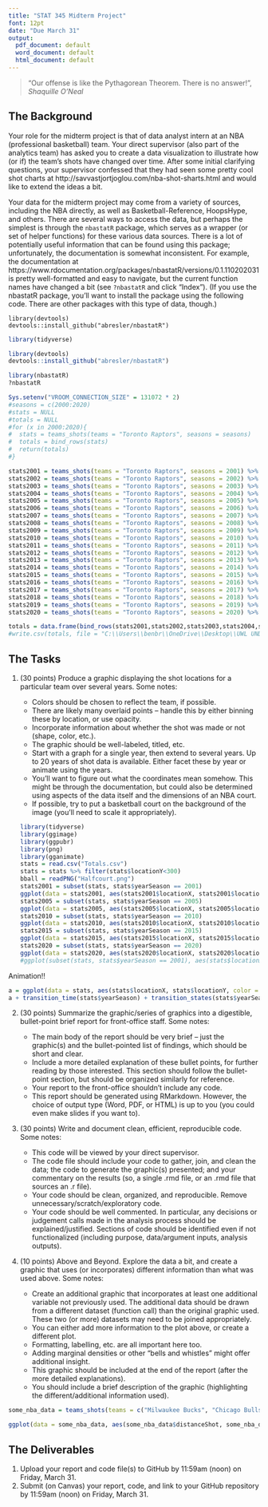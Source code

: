 ---
title: "STAT 345 Midterm Project"
font: 12pt
date: "Due March 31"
output:
  pdf_document: default
  word_document: default
  html_document: default
---

> "Our offense is like the Pythagorean Theorem. There is no answer!", _Shaquille O'Neal_


## The Background

Your role for the midterm project is that of data analyst intern at an NBA (professional basketball) team. Your direct supervisor (also part of the analytics team) has asked you to create a data visualization to illustrate how (or if) the team's shots have changed over time. After some initial clarifying questions, your supervisor confessed that they had seen some pretty cool shot charts at http://savvastjortjoglou.com/nba-shot-sharts.html and would like to extend the ideas a bit. 

Your data for the midterm project may come from a variety of sources, including the NBA directly, as well as Basketball-Reference, HoopsHype, and others. There are several ways to access the data, but perhaps the simplest is through the `nbastatR` package, which serves as a wrapper (or set of helper functions) for these various data sources. There is a lot of potentially useful information that can be found using this package; unfortunately, the documentation is somewhat inconsistent. For example, the documentation at https://www.rdocumentation.org/packages/nbastatR/versions/0.1.110202031 is pretty well-formatted and easy to navigate, but the current function names have changed a bit (see `?nbastatR` and click "Index"). (If you use the nbastatR package, you'll want to install the package using the following code. There are other packages with this type of data, though.)

```
library(devtools)
devtools::install_github("abresler/nbastatR")
```
```{r}
library(tidyverse)
```

```{r}
library(devtools)
devtools::install_github("abresler/nbastatR")
```

```{r, message=FALSE}
library(nbastatR)
?nbastatR
```

```{r}
Sys.setenv("VROOM_CONNECTION_SIZE" = 131072 * 2)
#seasons = c(2000:2020)
#stats = NULL
#totals = NULL
#for (x in 2000:2020){
#  stats = teams_shots(teams = "Toronto Raptors", seasons = seasons)
#  totals = bind_rows(stats)
#  return(totals)
#}

stats2001 = teams_shots(teams = "Toronto Raptors", seasons = 2001) %>% select(yearSeason, typeEvent, locationX, locationY)
stats2002 = teams_shots(teams = "Toronto Raptors", seasons = 2002) %>% select(yearSeason, typeEvent, locationX, locationY)
stats2003 = teams_shots(teams = "Toronto Raptors", seasons = 2003) %>% select(yearSeason, typeEvent, locationX, locationY)
stats2004 = teams_shots(teams = "Toronto Raptors", seasons = 2004) %>% select(yearSeason, typeEvent, locationX, locationY)
stats2005 = teams_shots(teams = "Toronto Raptors", seasons = 2005) %>% select(yearSeason, typeEvent, locationX, locationY)
stats2006 = teams_shots(teams = "Toronto Raptors", seasons = 2006) %>% select(yearSeason, typeEvent, locationX, locationY)
stats2007 = teams_shots(teams = "Toronto Raptors", seasons = 2007) %>% select(yearSeason, typeEvent, locationX, locationY)
stats2008 = teams_shots(teams = "Toronto Raptors", seasons = 2008) %>% select(yearSeason, typeEvent, locationX, locationY)
stats2009 = teams_shots(teams = "Toronto Raptors", seasons = 2009) %>% select(yearSeason, typeEvent, locationX, locationY)
stats2010 = teams_shots(teams = "Toronto Raptors", seasons = 2010) %>% select(yearSeason, typeEvent, locationX, locationY)
stats2011 = teams_shots(teams = "Toronto Raptors", seasons = 2011) %>% select(yearSeason, typeEvent, locationX, locationY)
stats2012 = teams_shots(teams = "Toronto Raptors", seasons = 2012) %>% select(yearSeason, typeEvent, locationX, locationY)
stats2013 = teams_shots(teams = "Toronto Raptors", seasons = 2013) %>% select(yearSeason, typeEvent, locationX, locationY)
stats2014 = teams_shots(teams = "Toronto Raptors", seasons = 2014) %>% select(yearSeason, typeEvent, locationX, locationY)
stats2015 = teams_shots(teams = "Toronto Raptors", seasons = 2015) %>% select(yearSeason, typeEvent, locationX, locationY)
stats2016 = teams_shots(teams = "Toronto Raptors", seasons = 2016) %>% select(yearSeason, typeEvent, locationX, locationY)
stats2017 = teams_shots(teams = "Toronto Raptors", seasons = 2017) %>% select(yearSeason, typeEvent, locationX, locationY)
stats2018 = teams_shots(teams = "Toronto Raptors", seasons = 2018) %>% select(yearSeason, typeEvent, locationX, locationY)
stats2019 = teams_shots(teams = "Toronto Raptors", seasons = 2019) %>% select(yearSeason, typeEvent, locationX, locationY)
stats2020 = teams_shots(teams = "Toronto Raptors", seasons = 2020) %>% select(yearSeason, typeEvent, locationX, locationY)
```

```{r}
totals = data.frame(bind_rows(stats2001,stats2002,stats2003,stats2004,stats2005,stats2006,stats2007,stats2008,stats2009,stats2010,stats2011,stats2012,stats2013,stats2014,stats2015,stats2016,stats2017,stats2018,stats2019,stats2020))
#write.csv(totals, file = "C:\\Users\\benbr\\OneDrive\\Desktop\\UWL UNDERGRAD\\SPRING 2023\\STAT 345\\Projects\\Totals.csv")
```


## The Tasks

1. (30 points) Produce a graphic displaying the shot locations for a particular team over several years. Some notes:

   - Colors should be chosen to reflect the team, if possible.
   - There are likely many overlaid points -- handle this by either binning these by location, or use opacity.
   - Incorporate information about whether the shot was made or not (shape, color, etc.).
   - The graphic should be well-labeled, titled, etc.
   - Start with a graph for a single year, then extend to several years. Up to 20 years of shot data is available. Either facet these by year or animate using the years.
   - You'll want to figure out what the coordinates mean somehow. This might be through the documentation, but could also be determined using aspects of the data itself and the dimensions of an NBA court.
    - If possible, try to put a basketball court on the background of the image (you'll need to scale it appropriately).
```{r}
library(tidyverse)
library(ggimage)
library(ggpubr)
library(png)
library(gganimate)
stats = read.csv("Totals.csv")
stats = stats %>% filter(stats$locationY<300)
bball = readPNG("Halfcourt.png")
stats2001 = subset(stats, stats$yearSeason == 2001)
ggplot(data = stats2001, aes(stats2001$locationX, stats2001$locationY, color = stats2001$typeEvent)) +background_image(bball) + geom_point() + scale_color_manual(values = c("Made Shot" = "Red", "Missed Shot" = "Black")) + labs(color = "Shot Outcome", x = NULL, y = NULL) + scale_x_discrete(labels = NULL, breaks = NULL) + scale_y_discrete(labels = NULL, breaks = NULL)
stats2005 = subset(stats, stats$yearSeason == 2005)
ggplot(data = stats2005, aes(stats2005$locationX, stats2005$locationY, color = stats2005$typeEvent)) +background_image(bball) + geom_point() + scale_color_manual(values = c("Made Shot" = "Red", "Missed Shot" = "Black")) + labs(color = "Shot Outcome", x = NULL, y = NULL) + scale_x_discrete(labels = NULL, breaks = NULL) + scale_y_discrete(labels = NULL, breaks = NULL)
stats2010 = subset(stats, stats$yearSeason == 2010)
ggplot(data = stats2010, aes(stats2010$locationX, stats2010$locationY, color = stats2010$typeEvent)) +background_image(bball) + geom_point() + scale_color_manual(values = c("Made Shot" = "Red", "Missed Shot" = "Black")) + labs(color = "Shot Outcome", x = NULL, y = NULL) + scale_x_discrete(labels = NULL, breaks = NULL) + scale_y_discrete(labels = NULL, breaks = NULL)
stats2015 = subset(stats, stats$yearSeason == 2015)
ggplot(data = stats2015, aes(stats2015$locationX, stats2015$locationY, color = stats2015$typeEvent)) +background_image(bball) + geom_point() + scale_color_manual(values = c("Made Shot" = "Red", "Missed Shot" = "Black")) + labs(color = "Shot Outcome", x = NULL, y = NULL) + scale_x_discrete(labels = NULL, breaks = NULL) + scale_y_discrete(labels = NULL, breaks = NULL)
stats2020 = subset(stats, stats$yearSeason == 2020)
ggplot(data = stats2020, aes(stats2020$locationX, stats2020$locationY, color = stats2020$typeEvent)) +background_image(bball) + geom_point() + scale_color_manual(values = c("Made Shot" = "Red", "Missed Shot" = "Black")) + labs(color = "Shot Outcome", x = NULL, y = NULL) + scale_x_discrete(labels = NULL, breaks = NULL) + scale_y_discrete(labels = NULL, breaks = NULL)
#ggplot(subset(stats, stats$yearSeason == 2001), aes(stats$locationX, stats$locationY))
```

Animation!!
```{r}
a = ggplot(data = stats, aes(stats$locationX, stats$locationY, color = stats$typeEvent)) + background_image(bball) + geom_point() + scale_color_manual(values = c("Made Shot" = "Red", "Missed Shot" = "Black")) + xlab("Baseline") + ylab("Sideline") + theme(axis.ticks.x = element_blank(), axis.ticks.y = element_blank()) + labs(color = "Shot Outcome", title = 'Season: {closest_state}')
a + transition_time(stats$yearSeason) + transition_states(stats$yearSeason, transition_length = 20, state_length = 5, wrap = TRUE)
```

   
2. (30 points) Summarize the graphic/series of graphics into a digestible, bullet-point brief report for front-office staff. Some notes:

   - The main body of the report should be very brief -- just the graphic(s) and the bullet-pointed list of findings, which should be short and clear.
   - Include a more detailed explanation of these bullet points, for further reading by those interested. This section should follow the bullet-point section, but should be organized similarly for reference. 
   - Your report to the front-office shouldn't include any code.
   - This report should be generated using RMarkdown. However, the choice of output type (Word, PDF, or HTML) is up to you (you could even make slides if you want to). 
   
3. (30 points) Write and document clean, efficient, reproducible code. Some notes:

   - This code will be viewed by your direct supervisor.
   - The code file should include your code to gather, join, and clean the data; the code to generate the graphic(s) presented; and your commentary on the results (so, a single .rmd file, or an .rmd file that sources an .r file).
   - Your code should be clean, organized, and reproducible. Remove unnecessary/scratch/exploratory code.
   - Your code should be well commented. In particular, any decisions or judgement calls made in the analysis process should be explained/justified. Sections of code should be identified even if not functionalized (including purpose, data/argument inputs, analysis outputs).
   
4. (10 points) Above and Beyond. Explore the data a bit, and create a graphic that uses (or incorporates) different information than what was used above. Some notes:

   - Create an additional graphic that incorporates at least one additional variable not previously used. The additional data should be drawn from a different dataset (function call) than the original graphic used. These two (or more) datasets may need to be joined appropriately.
   - You can either add more information to the plot above, or create a different plot. 
   - Formatting, labelling, etc. are all important here too.
   - Adding marginal densities or other "bells and whistles" might offer additional insight.
   - This graphic should be included at the end of the report (after the more detailed explanations). 
   - You should include a brief description of the graphic (highlighting the different/additional information used).
   

```{r}
some_nba_data = teams_shots(teams = c("Milwaukee Bucks", "Chicago Bulls", "Cleveland Cavaliers", "Indiana Pacers", "Detroit Pistons"))
```

```{r}
ggplot(data = some_nba_data, aes(some_nba_data$distanceShot, some_nba_data$nameTeam, color = some_nba_data$typeEvent)) + geom_boxplot() + labs(color = "Shot Outcome", title = "Shot Outcome Comparison for Central Division") + xlab("Shot Distance (in Feet)") + ylab("Team Name")
```


  
## The Deliverables

1. Upload your report and code file(s) to GitHub by 11:59am (noon) on Friday, March 31.
2. Submit (on Canvas) your report, code, and link to your GitHub repository by 11:59am (noon) on Friday, March 31.
  
  
  
  


